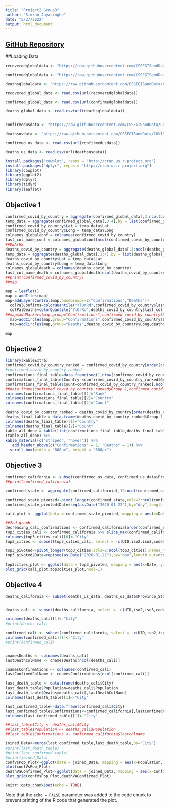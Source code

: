 ```yaml
---
title: "Project2_Group3"
author: "Simran Jayasinghe"
date: "5/27/2022"
output: html_document
---
```

[GitHub Repository](https://github.com/kiranjayasinghe/CSIT_Project2_Group3)
---

##Loading Data
```r
recoveredglobaldata <- "https://raw.githubusercontent.com/CSSEGISandData/COVID-19/master/csse_covid_19_data/csse_covid_19_time_series/time_series_covid19_recovered_global.csv"

confirmedglobaldata <- "https://raw.githubusercontent.com/CSSEGISandData/COVID-19/master/csse_covid_19_data/csse_covid_19_time_series/time_series_covid19_confirmed_global.csv"

deathsglobaldata <- "https://raw.githubusercontent.com/CSSEGISandData/COVID-19/master/csse_covid_19_data/csse_covid_19_time_series/time_series_covid19_deaths_global.csv"

recovered_global_data <- read.csv(url(recoveredglobaldata))

confirmed_global_data <- read.csv(url(confirmedglobaldata))

deaths_global_data <- read.csv(url(deathsglobaldata))


confirmedusdata <- "https://raw.githubusercontent.com/CSSEGISandData/COVID-19/master/csse_covid_19_data/csse_covid_19_time_series/time_series_covid19_confirmed_US.csv"

deathsusdata <- "https://raw.githubusercontent.com/CSSEGISandData/COVID-19/master/csse_covid_19_data/csse_covid_19_time_series/time_series_covid19_deaths_US.csv"

confirmed_us_data <- read.csv(url(confirmedusdata))

deaths_us_data <- read.csv(url(deathsusdata))

install.packages("cowplot", repos = "http://cran.us.r-project.org")
install.packages("dplyr", repos = "http://cran.us.r-project.org")
library(cowplot)
library(ggplot2)
library(dplyr)
library(tidyr)
library(leaflet)
```

## Objective 1

```r
confirmed_covid_by_country = aggregate(confirmed_global_data[,3:ncol(confirmed_global_data)],by = list(confirmed_global_data$Country.Region),FUN = sum, na.rm = TRUE)
temp_data = aggregate(confirmed_global_data[,3:4],by = list(confirmed_global_data$Country.Region),FUN = mean, na.rm = TRUE)
confirmed_covid_by_country$Lat = temp_data$Lat
confirmed_covid_by_country$Long = temp_data$Long
colnames_globalconf = colnames(confirmed_covid_by_country)
last_col_name_conf = colnames_globalconf[ncol(confirmed_covid_by_country)]
##DEATHS
deaths_covid_by_country = aggregate(deaths_global_data[,3:ncol(deaths_global_data)],by = list(deaths_global_data$Country.Region),FUN = sum, na.rm = TRUE)
temp_data = aggregate(deaths_global_data[,3:4],by = list(deaths_global_data$Country.Region),FUN = mean, na.rm = TRUE)
deaths_covid_by_country$Lat = temp_data$Lat
deaths_covid_by_country$Long = temp_data$Long
colnames_globaldeath = colnames(deaths_covid_by_country)
last_col_name_death = colnames_globaldeath[ncol(deaths_covid_by_country)]
##print(confirmed_covid_by_country)
##map
```
```r
map = leaflet()
map = addTiles(map)
map=addLayersControl(map,baseGroups=c("Confirmations","Deaths"))
  colPalConfirms=colorQuantile("YlOrRd",confirmed_covid_by_country$last_col_name_conf,n=9)
  colPalDeaths=colorQuantile("YlOrRd",deaths_covid_by_country$last_col_name_death,n=9)
##map=addMarkers(map,group="Confirmations",confirmed_covid_by_country$Long,confirmed_covid_by_country$Lat,popup=paste("Confirmations=",confirmed_covid_by_country$last_col_name_conf))
  map=addCircles(map,group="Confirmations",confirmed_covid_by_country$Long,confirmed_covid_by_country$Lat,radius=120000,color=colPalConfirms(confirmed_covid_by_country[,ncol(confirmed_covid_by_country)]),fillOpacity=1,popup=paste("Confirmations=",confirmed_covid_by_country[,ncol(confirmed_covid_by_country)]),label=confirmed_covid_by_country$Group.1)
  map=addCircles(map,group="Deaths",deaths_covid_by_country$Long,deaths_covid_by_country$Lat,label=deaths_covid_by_country$Group.1,radius=120000,color=colPalDeaths(deaths_covid_by_country[,ncol(deaths_covid_by_country)]),fillOpacity=1)
  
map
```
## Objective 2
```r
library(kableExtra)
confirmed_covid_by_country_ranked = confirmed_covid_by_country[order(confirmed_covid_by_country[,ncol(confirmed_covid_by_country)],decreasing=TRUE),]
#confirmed_covid_by_country_ranked
confirmations_final_table=data.frame(seq(1,nrow(confirmed_covid_by_country_ranked)))
confirmations_final_table$Country =confirmed_covid_by_country_ranked$Group.1
confirmations_final_table$Count=confirmed_covid_by_country_ranked[,ncol(confirmed_covid_by_country_ranked)]
##data.frame(confirmed_covid_by_country_ranked$Group.1,confirmed_covid_by_country_ranked[,ncol(confirmed_covid_by_country_ranked)])
colnames(confirmations_final_table)[1]="Rank"
colnames(confirmations_final_table)[2]="Country"
colnames(confirmations_final_table)[2]="Count"
           
deaths_covid_by_country_ranked = deaths_covid_by_country[order(deaths_covid_by_country[,ncol(deaths_covid_by_country)],decreasing=TRUE),]
deaths_final_table = data.frame(deaths_covid_by_country_ranked$Group.1,deaths_covid_by_country_ranked[,ncol(deaths_covid_by_country_ranked)])
colnames(deaths_final_table)[1]="Country"
colnames(deaths_final_table)[2]="Count"
table_all_done = kable(list(confirmations_final_table,deaths_final_table),caption="Table of Top Countries",booktabs=TRUE,valign="T",align="ccccc")
(table_all_done) %>%
kable_material(c("striped", "hover")) %>%
   add_header_above(c("Confirmations" = 1, "Deaths" = 1)) %>%
  scroll_box(width = "800px", height = "600px")
```


## Objective 3
```r

confirmed_california <- subset(confirmed_us_data, confirmed_us_data$Province_State =="California")
##print(confirmed_california)

confirmed_state <- aggregate(confirmed_california[,12:ncol(confirmed_california)],by = list(confirmed_california$Province_State),FUN = sum, na.rm = TRUE)

confirmed_state_pivoted<-pivot_longer(confirmed_state,cols=2:ncol(confirmed_state),names_to="Date",values_to="Cases")
confirmed_state_pivoted$Date=seq(as.Date("2020-01-22"),by="day",length.out=nrow(confirmed_state_pivoted))

cali_plot <- ggplot(data = confirmed_state_pivoted, mapping = aes(x=Date, y=Cases))+geom_point()+labs(title="COVID-19 confirmations in California", x="Date", y="Confirmed Cases")+geom_vline(xintercept = as.numeric(as.Date("2021-01-29")), linetype="dashed", color="red", size=1.5)+geom_text(aes(x=as.Date("2021-01-10"),label="EUA first dose",y=max(Cases)/2),color="red",angle=90)+geom_vline(xintercept = as.numeric(as.Date("2021-05-11")), linetype="dashed", color="blue", size=1.5)+geom_text(aes(x=as.Date("2021-04-25"),label="Delta variant",y=max(Cases)/2),color="blue",angle=90)+geom_vline(xintercept = as.numeric(as.Date("2021-11-26")), linetype="dashed", color="green", size=1.5)+geom_text(aes(x=as.Date("2021-11-01"),label="Omicron variant",y=max(Cases)/2),color="green",angle=90)

##2nd graph
decreasing_cali_confirmations <- confirmed_california[order(confirmed_california[,ncol(confirmed_california)], decreasing = TRUE),]
top3_cities_cali <- confirmed_california %>% slice_max(confirmed_california[,ncol(confirmed_california)], n=3)
colnames(top3_cities_cali)[6]<-"City"
top3_cities <- subset(top3_cities_cali, select = -c(UID,iso2,iso3,code3,FIPS,Province_State,Country_Region,Lat,Long_,Combined_Key))

top3_pivoted<-pivot_longer(top3_cities,cols=2:ncol(top3_cities),names_to="Date",values_to="Cases")
top3_pivoted$Date=rep(seq(as.Date("2020-01-22"),by="day",length.out=ncol(top3_cities)-1),times=3)

top3cities_plot <- ggplot(data = top3_pivoted, mapping = aes(x=Date, y=Cases))+geom_point()+labs(title="Cities with the top 3 number confirmed COVID-19 cases in California", x="Date", y="Confirmed Cases")+geom_point(aes(col=City))+geom_vline(xintercept = as.numeric(as.Date("2021-01-29")), linetype="dashed", color="red", size=1.5)+geom_text(aes(x=as.Date("2021-01-10"),label="EUA first dose",y=max(Cases)/2),color="red",angle=90)+geom_vline(xintercept = as.numeric(as.Date("2021-05-11")), linetype="dashed", color="blue", size=1.5)+geom_text(aes(x=as.Date("2021-04-25"),label="Delta variant",y=max(Cases)/2),color="blue",angle=90)+geom_vline(xintercept = as.numeric(as.Date("2021-11-26")), linetype="dashed", color="green", size=1.5)+geom_text(aes(x=as.Date("2021-11-01"),label="Omicron variant",y=max(Cases)/2),color="green",angle=90)
plot_grid(cali_plot,top3cities_plot,ncol=1)
```


## Objective 4

```r
deaths_california <- subset(deaths_us_data, deaths_us_data$Province_State =="California")


deaths_cali <- subset(deaths_california, select = -c(UID,iso2,iso3,code3,FIPS,Province_State,Country_Region,Lat,Long_,Combined_Key))

colnames(deaths_cali)[1]<-"City"
#print(deaths_cali)

confirmed_cali <- subset(confirmed_california, select = -c(UID,iso2,iso3,code3,FIPS,Province_State,Country_Region,Lat,Long_,Combined_Key))
colnames(confirmed_cali)[1]<-"City"
#print(confirmed_cali)


cnamesDeaths <- colnames(deaths_cali)
lastDeathColName <- cnamesDeaths[ncol(deaths_cali)]

cnamesConfirmations <- colnames(confirmed_cali)
lastConfimedColName <- cnamesConfirmations[ncol(confirmed_cali)]

last_death_table <- data.frame(deaths_cali$City)
last_death_table$Population=deaths_cali$Population
last_death_table$Deaths=deaths_cali[,lastDeathColName]
colnames(last_death_table)[1]<-"City"

last_confirmed_table<-data.frame(confirmed_cali$City)
last_confirmed_table$Confirmations<-confirmed_california[,lastConfimedColName]
colnames(last_confirmed_table)[1]<-"City"

##last_table$City <- deaths_cali$City
##last_table$Population <- deaths_cali$Population
##last_table$Confirmations <- confirmed_california$lastcolname

joined_Data<-merge(last_confirmed_table,last_death_table,by="City")
#print(last_death_table)
#print(last_confirmed_table)
#print(joined_Data)
confVsPop_Plot<-ggplot(data = joined_Data, mapping = aes(x=Population, y=Confirmations))+geom_point()+labs(title="Confirmations Vs. Population", x="log_10(Population)", y="log_10(Confirmed Cases)")+scale_y_continuous(trans="log10")+scale_x_continuous(trans="log10")
plot(confVsPop_Plot)
deathVaConfirmed_Plot<-ggplot(data = joined_Data, mapping = aes(x=Confirmations, y=Deaths))+geom_point()+labs(title="Deaths Vs. Confirmations", x="log_10(Confirmations)", y="log_10(Deaths)")+scale_y_continuous(trans="log10")+scale_x_continuous(trans="log10")
plot_grid(confVsPop_Plot,deathVaConfirmed_Plot)
```

```r
knitr::opts_chunk$set(echo = TRUE)
```

Note that the `echo = FALSE` parameter was added to the code chunk to prevent printing of the R code that generated the plot.
